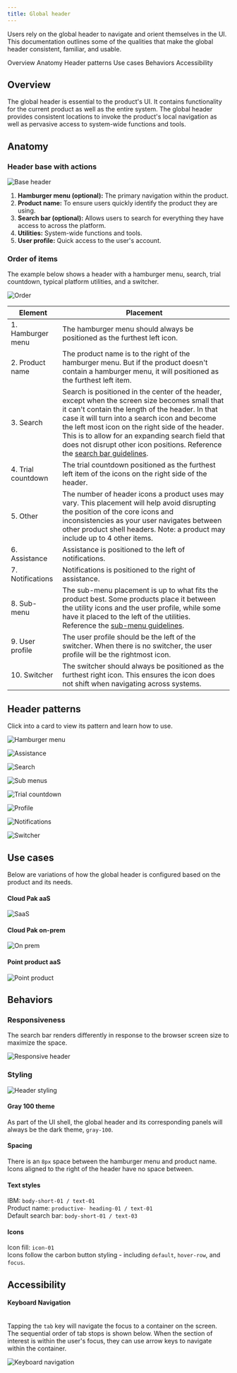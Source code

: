 ```yaml
---
title: Global header
---
```


<PageDescription>

Users rely on the global header to navigate and orient themselves in the UI. This documentation outlines some of the qualities that make the global header consistent, familiar, and usable.

</PageDescription>

<AnchorLinks>
  <AnchorLink>Overview</AnchorLink>
  <AnchorLink>Anatomy</AnchorLink>
  <AnchorLink>Header patterns</AnchorLink>
  <AnchorLink>Use cases</AnchorLink>
  <AnchorLink>Behaviors</AnchorLink>
  <AnchorLink>Accessibility</AnchorLink>
</AnchorLinks>

## Overview

The global header is essential to the product's UI. It contains functionality for the current product as well as the entire system. The global header provides consistent locations to invoke the product's local navigation as well as pervasive access to system-wide functions and tools.

## Anatomy

### Header base with actions
![Base header](images/baseHeader.png)
1. **Hamburger menu (optional):** The primary navigation within the product. 
2. **Product name:** To ensure users quickly identify the product they are using.
3. **Search bar (optional):** Allows users to search for everything they have access to across the platform.
4. **Utilities:** System-wide functions and tools.
5. **User profile:** Quick access to the user's account.

### Order of items

The example below shows a header with a hamburger menu, search, trial countdown, typical platform utilities, and a switcher.

![Order](images/order.png)

| Element             | Placement      | 
| --------------------| -------------- | 
| 1. Hamburger menu	  | The hamburger menu should always be positioned as the furthest left icon. |
| 2. Product name     | The product name is to the right of the hamburger menu. But if the product doesn't contain a hamburger menu, it will positioned as the furthest left item. | 
| 3. Search           | Search is positioned in the center of the header, except when the screen size becomes small that it can't contain the length of the header. In that case it will turn into a search icon and become the left most icon on the right side of the header. This is to allow for an expanding search field that does not disrupt other icon positions. Reference the [search bar guidelines](https://pages.github.ibm.com/cdai-design/pal/cloud-paks/global-search/search-bar). | 
| 4. Trial countdown  | The trial countdown positioned as the furthest left item of the icons on the right side of the header. | 
| 5. Other            | The number of header icons a product uses may vary. This placement will help avoid disrupting the position of the core icons and inconsistencies as your user navigates between other product shell headers. Note: a product may include up to 4 other items. | 
| 6. Assistance       | Assistance is positioned to the left of notifications. | 
| 7. Notifications    | Notifications is positioned to the right of assistance. | 
| 8. Sub-menu         | The sub-menu placement is up to what fits the product best. Some products place it between the utility icons and the user profile, while some have it placed to the left of the utilities. Reference the [sub-menu guidelines](link).| 
| 9. User profile     | The user profile should be the left of the switcher. When there is no switcher, the user profile will be the rightmost icon.         | 
| 10. Switcher        | The switcher should always be positioned as the furthest right icon. This ensures the icon does not shift when navigating across systems.         | 

## Header patterns
Click into a card to view its pattern and learn how to use.

<Row className="image-card-group">

<Column colMd={3} colLg={3} noGutterSm>

<ImageCard 
sub-title="Hamburger menu"
sub-titleColor="light"
hoverColor="light"
href="https://pages.github.ibm.com/cdai-design/pal/cloud-paks/navigation/usage">

![Hamburger menu](images/mainMenu.png)

</ImageCard>

<ImageCard 
sub-title="Assistance"
sub-titleColor="light"
hoverColor="light"
href="https://github.ibm.com/PrivateCloud-analytics/ibm-assist-me/wiki">

![Assistance](images/assistMe.png)

</ImageCard>

</Column>

<Column colMd={3} colLg={3} noGutterSm>

<ImageCard
sub-title="Search"
sub-titleColor="light"
hoverColor="light"
href="https://pages.github.ibm.com/cdai-design/pal/cloud-paks/global-search/search-bar">

![Search](images/search.png)

</ImageCard>

<ImageCard
sub-title="Sub-menu"
sub-titleColor="light"
hoverColor="light"
disabled
href="https://www.carbondesignsystem.com/">

![Sub menus](images/subMenus.png)

</ImageCard>

</Column>

<Column colMd={3} colLg={3} noGutterSm>

<ImageCard
sub-title="Trial countdown"
sub-titleColor="light"
hoverColor="light"
href="https://pages.github.ibm.com/cdai-design/pal/cloud-paks/trial-countdown/usage">

![Trial countdown](images/trial.png)

</ImageCard>

<ImageCard
sub-title="Profile menu"
sub-titleColor="light"
hoverColor="light"
href="https://pages.github.ibm.com/cdai-design/pal/cloud-paks/profile/usage">

![Profile](images/profile.png)

</ImageCard>

</Column>

<Column colMd={3} colLg={3} noGutterSm>

<ImageCard
sub-title="Notifications"
sub-titleColor="light"
hoverColor="light"
href="https://pages.github.ibm.com/cdai-design/pal/patterns/notifications/usage">

![Notifications](images/notifications.png)

</ImageCard>

<ImageCard
sub-title="Switcher"
sub-titleColor="light"
hoverColor="light"
href="https://pages.github.ibm.com/cdai-design/pal/cloud-paks/cross-pak-switcher/usage">

![Switcher](images/switcher.png)

</ImageCard>

</Column>

</Row>

## Use cases

Below are variations of how the global header is configured based on the product and its needs.

#### Cloud Pak aaS

![SaaS](images/saasAnatomy.png)

#### Cloud Pak on-prem 
![On prem](images/onPremAnatomy.png)

#### Point product aaS
![Point product](images/pointProductAnatomy.png)

## Behaviors

### Responsiveness
The search bar renders differently in response to the browser screen size to maximize the space. 

![Responsive header](images/responsiveHeader.png)

### Styling
![Header styling](images/headerStyling.png)

#### Gray 100 theme
As part of the UI shell, the global header and its corresponding panels will always be the dark theme, `gray-100`.

#### Spacing
There is an `8px` space between the hamburger menu and product name. <br />
Icons aligned to the right of the header have no space between.

#### Text styles
IBM: `body-short-01 / text-01` <br />
Product name: `productive- heading-01 / text-01` <br />
Default search bar: `body-short-01 / text-03` 

#### Icons
Icon fill: `icon-01` <br />
Icons follow the carbon button styling - including `default`, `hover-row`, and `focus`.


## Accessibility

#### Keyboard Navigation <br /> <br />
Tapping the `tab` key will navigate the focus to a container on the screen. The sequential order of tab stops is shown below. When the section of interest is within the user's focus, they can use arrow keys to navigate within the container.

![Keyboard navigation](images/headerKeyboardNav.png)
